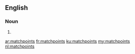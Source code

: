 ==English==

===Noun===
{{head|en|plural}}

# {{plural of|matchpoint|lang=en}}

[[ar:matchpoints]]
[[fr:matchpoints]]
[[ku:matchpoints]]
[[my:matchpoints]]
[[nl:matchpoints]]